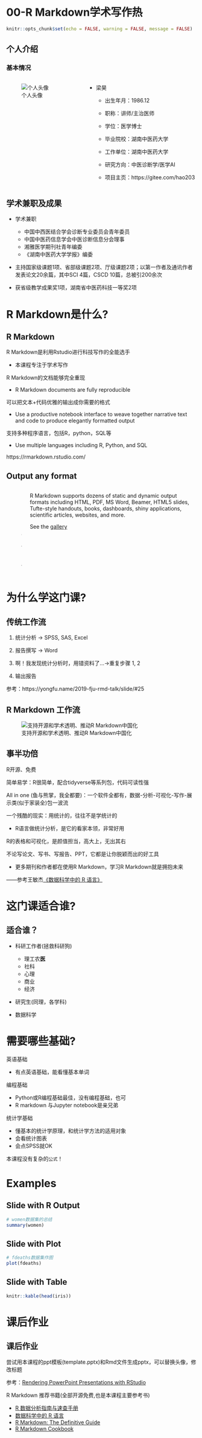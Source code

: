 

# 00-R Markdown学术写作热

```{r setup, include=FALSE}
knitr::opts_chunk$set(echo = FALSE, warning = FALSE, message = FALSE)
```

## 个人介绍

### 基本情况

::: {.columns}
::: {.column width="40%"}
![个人头像](images/avatar.jpg)
:::

::: {.column width="60%"}
-   梁昊

    -   出生年月：1986.12

    -   职称：讲师/主治医师

    -   学位：医学博士

    -   毕业院校：湖南中医药大学

    -   工作单位：湖南中医药大学

    -   研究方向：中医诊断学/医学AI
    
    -   项目主页：https://gitee.com/hao203
:::
:::

## 学术兼职及成果

-   学术兼职
    -   中国中西医结合学会诊断专业委员会青年委员
    -   中国中医药信息学会中医诊断信息分会理事
    -   湘雅医学期刊社青年编委
    -   《湖南中医药大学学报》编委

-   主持国家级课题1项、省部级课题2项、厅级课题2项；以第一作者及通讯作者发表论文20余篇，其中SCI 4篇，CSCD 10篇，总被引200余次

-   获省级教学成果奖1项，湖南省中医药科技一等奖2项

# R Markdown是什么?

## R Markdown

R Markdown是利用Rstudio进行科技写作的全能选手

  -   本课程专注于学术写作  
  
R Markdown的文档能够完全重现

  -   R Markdown documents are fully reproducible
  
可以把文本+代码优雅的输出成你需要的格式

  -   Use a productive notebook interface to weave together narrative text and code to produce elegantly formatted output

支持多种程序语言，包括R，python，SQL等

-   Use multiple languages including R, Python, and SQL


https://rmarkdown.rstudio.com/

## Output any format

::: {.columns}
::: {.column}
![output](images/outputformats.png)
:::

::: {.column}
R Markdown supports dozens of static and dynamic output formats including HTML, PDF, MS Word, Beamer, HTML5 slides, Tufte-style handouts, books, dashboards, shiny applications, scientific articles, websites, and more.

See the [gallery](https://rmarkdown.rstudio.com/gallery.html)
:::
:::


# 为什么学这门课?

## 传统工作流

1. 统计分析 → SPSS, SAS, Excel

2. 报告撰写 → Word

3. 啊！我发现统计分析时，用错资料了...→重复步骤 1, 2

4. 输出报告


参考：https://yongfu.name/2019-fju-rmd-talk/slide/#25

## R Markdown 工作流

![支持开源和学术透明、推动R Markdown中国化](images/workflow.png)

## 事半功倍

R开源、免费

简单易学：R很简单，配合tidyverse等系列包，代码可读性强

All in one (鱼与熊掌，我全都要)：一个软件全都有，数据-分析-可视化-写作-展示类(似于家装全)包一波流

一个残酷的现实：用统计的，往往不是学统计的

  -   R语言做统计分析，是它的看家本领，非常好用

R的表格和可视化，是颜值担当，高大上，无出其右

不论写论文、写书、写报告、PPT，它都是让你脱颖而出的好工具

  -   更多期刊和作者都在使用R Markdown，学习R Markdown就是拥抱未来
  
——参考王敏杰[《数据科学中的 R 语言》](https://bookdown.org/wangminjie/R4DS/)


# 这门课适合谁?


## 适合谁？

-   科研工作者(拯救科研狗)

    -   理工农**医**
    -   社科
    -   心理
    -   商业
    -   经济

-   研究生(同理，各学科)

-   数据科学



# 需要哪些基础?

英语基础

  -   有点英语基础，能看懂基本单词
  
编程基础

  -   Python或R编程基础最佳，没有编程基础，也可
  -   R markdown 与Jupyter notebook是亲兄弟
  
统计学基础

  -   懂基本的统计学原理，和统计学方法的适用对象
  -   会看统计图表
  -   会点SPSS就OK

本课程没有复杂的`公式`！


# Examples

## Slide with R Output

```{r summary, echo = TRUE}
# women数据集的总结
summary(women)
```

## Slide with Plot

```{r plot}
# fdeaths数据集作图
plot(fdeaths)
```

## Slide with Table

```{r table}
knitr::kable(head(iris))
```


# 课后作业

## 课后作业

尝试用本课程的ppt模板(template.pptx)和Rmd文件生成pptx，可以替换头像，修改标题

参考：[Rendering PowerPoint Presentations with RStudio](https://support.rstudio.com/hc/en-us/articles/360004672913-Rendering-PowerPoint-presentations-with-RStudio)


R Markdown 推荐书籍(全部开源免费,也是本课程主要参考书)
  
  -   [R 数据分析指南与速查手册](https://bookdown.org/xiao/RAnalysisBook/)
  -   [数据科学中的 R 语言](https://bookdown.org/wangminjie/R4DS/)
  -   [R Markdown: The Definitive Guide](https://bookdown.org/yihui/rmarkdown/)
  -   [R Markdown Cookbook](https://bookdown.org/yihui/rmarkdown-cookbook/)


